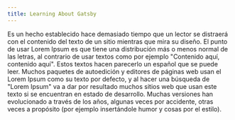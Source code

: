 ```yaml
---
title: Learning About Gatsby
---
```


Es un hecho establecido hace demasiado tiempo que un lector se distraerá con el contenido del texto de un sitio mientras que mira su diseño. El punto de usar Lorem Ipsum es que tiene una distribución más o menos normal de las letras, al contrario de usar textos como por ejemplo "Contenido aquí, contenido aquí". Estos textos hacen parecerlo un español que se puede leer. Muchos paquetes de autoedición y editores de páginas web usan el Lorem Ipsum como su texto por defecto, y al hacer una búsqueda de "Lorem Ipsum" va a dar por resultado muchos sitios web que usan este texto si se encuentran en estado de desarrollo. Muchas versiones han evolucionado a través de los años, algunas veces por accidente, otras veces a propósito (por ejemplo insertándole humor y cosas por el estilo).
